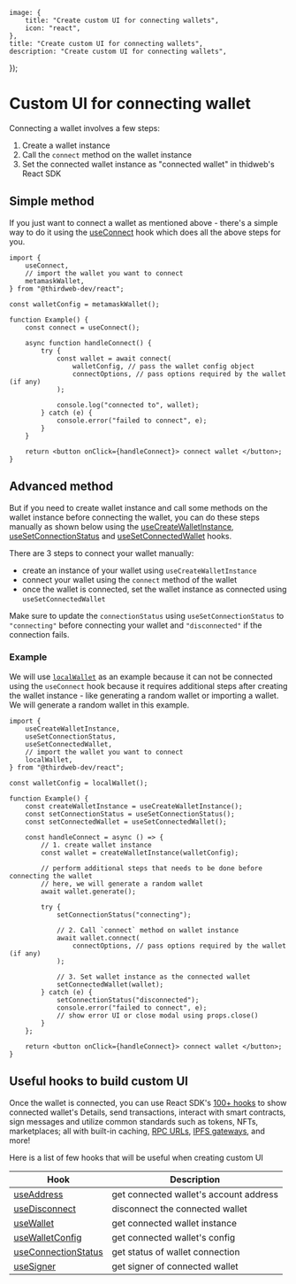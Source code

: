 
	image: {
		title: "Create custom UI for connecting wallets",
		icon: "react",
	},
	title: "Create custom UI for connecting wallets",
	description: "Create custom UI for connecting wallets",
});

# Custom UI for connecting wallet

Connecting a wallet involves a few steps:

1. Create a wallet instance
2. Call the `connect` method on the wallet instance
3. Set the connected wallet instance as "connected wallet" in thidweb's React SDK

## Simple method

If you just want to connect a wallet as mentioned above - there's a simple way to do it using the [useConnect](/references/react/v4/useConnect) hook which does all the above steps for you.

```tsx
import {
	useConnect,
	// import the wallet you want to connect
	metamaskWallet,
} from "@thirdweb-dev/react";

const walletConfig = metamaskWallet();

function Example() {
	const connect = useConnect();

	async function handleConnect() {
		try {
			const wallet = await connect(
				walletConfig, // pass the wallet config object
				connectOptions, // pass options required by the wallet (if any)
			);

			console.log("connected to", wallet);
		} catch (e) {
			console.error("failed to connect", e);
		}
	}

	return <button onClick={handleConnect}> connect wallet </button>;
}
```

## Advanced method

But if you need to create wallet instance and call some methods on the wallet instance before connecting the wallet,
you can do these steps manually as shown below using the [useCreateWalletInstance](/references/react/v4/useCreateWalletInstance), [useSetConnectionStatus](/references/react/v4/useSetConnectionStatus) and [useSetConnectedWallet](/references/react/v4/useSetConnectedWallet) hooks.

There are 3 steps to connect your wallet manually:

- create an instance of your wallet using `useCreateWalletInstance`
- connect your wallet using the `connect` method of the wallet
- once the wallet is connected, set the wallet instance as connected using `useSetConnectedWallet`

Make sure to update the `connectionStatus` using `useSetConnectionStatus` to `"connecting"` before connecting your wallet and `"disconnected"` if the connection fails.

### Example

We will use [`localWallet`](/references/react/v4/localWallet) as an example because it can not be connected using the `useConnect` hook because it requires additional steps after creating the wallet instance - like generating a random wallet or importing a wallet. We will generate a random wallet in this example.

```tsx
import {
	useCreateWalletInstance,
	useSetConnectionStatus,
	useSetConnectedWallet,
	// import the wallet you want to connect
	localWallet,
} from "@thirdweb-dev/react";

const walletConfig = localWallet();

function Example() {
	const createWalletInstance = useCreateWalletInstance();
	const setConnectionStatus = useSetConnectionStatus();
	const setConnectedWallet = useSetConnectedWallet();

	const handleConnect = async () => {
		// 1. create wallet instance
		const wallet = createWalletInstance(walletConfig);

		// perform additional steps that needs to be done before connecting the wallet
		// here, we will generate a random wallet
		await wallet.generate();

		try {
			setConnectionStatus("connecting");

			// 2. Call `connect` method on wallet instance
			await wallet.connect(
				connectOptions, // pass options required by the wallet (if any)
			);

			// 3. Set wallet instance as the connected wallet
			setConnectedWallet(wallet);
		} catch (e) {
			setConnectionStatus("disconnected");
			console.error("failed to connect", e);
			// show error UI or close modal using props.close()
		}
	};

	return <button onClick={handleConnect}> connect wallet </button>;
}
```

## Useful hooks to build custom UI

Once the wallet is connected, you can use React SDK's [100+ hooks](/references/react/v4/hooks) to show connected wallet's Details, send transactions, interact with smart contracts, sign messages and utilize common standards such as tokens, NFTs, marketplaces; all with built-in caching, [RPC URLs](/glossary/rpc), [IPFS gateways](/glossary/ipfs), and more!

Here is a list of few hooks that will be useful when creating custom UI

| Hook                                                            | Description                            |
| --------------------------------------------------------------- | -------------------------------------- |
| [useAddress](/references/react/v4/useAddress)                   | get connected wallet's account address |
| [useDisconnect](/references/react/v4/useDisconnect)             | disconnect the connected wallet        |
| [useWallet](/references/react/v4/useWallet)                     | get connected wallet instance          |
| [useWalletConfig](/references/react/v4/useWalletConfig)         | get connected wallet's config          |
| [useConnectionStatus](/references/react/v4/useConnectionStatus) | get status of wallet connection        |
| [useSigner](/references/react/v4/useSigner)                     | get signer of connected wallet         |
